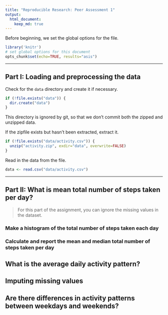 ```yaml
---
title: "Reproducible Research: Peer Assessment 1"
output:
  html_document:
    keep_md: true
---
```


Before beginning, we set the global options for the file.
```r
library('knitr')
# set global options for this document
opts_chunk$set(echo=TRUE, results="asis")
```

---

## Part I: Loading and preprocessing the data

Check for the `data` directory and create it if necessary.
```r
if (!file.exists("data")) {
  dir.create("data")
}
```
This directory is ignored by git, so that we don't commit both the zipped and unzipped data.


If the zipfile exists but hasn't been extracted, extract it.
```r
if (!file.exists("data/activity.csv")) {
  unzip("activity.zip", exdir="data", overwrite=FALSE)
}
```

Read in the data from the file.
```r
data <- read.csv("data/activity.csv")
```

---

## Part II: What is mean total number of steps taken per day?
> For this part of the assignment, you can ignore the missing values in the dataset.

### Make a histogram of the total number of steps taken each day

### Calculate and report the mean and median total number of steps taken per day

## What is the average daily activity pattern?



## Imputing missing values



## Are there differences in activity patterns between weekdays and weekends?
